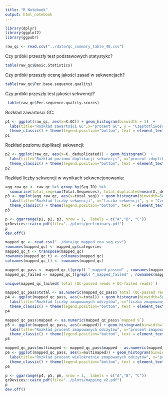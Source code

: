 ```yaml
---
title: "R Notebook"
output: html_notebook
---
```


```r
library(dplyr)
library(ggplot2)
library(ggpubr)
```


```r
raw_qc <- read.csv("../data/qc_summary_table_48.csv")
```

Czy próbki przeszły test podstawowych statystykc?
```r
table(raw_qc$Basic.Statistics)
```

Czy próbki przeszły ocenę jakości zasad w sekwencjach?

```r
table(raw_qc$Per.base.sequence.quality)
```

Czy próbki przeszły test jakości sekwencji?

```r
 table(raw_qc$Per.sequence.quality.scores)
```
Rozkład zawartości GC:

```r
p1 <- ggplot(raw_qc, aes(x=X.GC)) + geom_histogram(binwidth = 1)  +
  labs(title="Rozkład zawartości GC",x="procent GC", y = "Częstotliwość")+
  theme_classic() + theme(legend.position="bottom", text = element_text(size = 8), aspect.ratio=1)
p1
```
Rozkład poziomu duplikacji sekwencji:
```r
p2 <- ggplot(raw_qc, aes(x=X._deduplicated)) + geom_histogram()  +
  labs(title="Rozkład poziomu duplikacji sekwencji", x="procent zduplikowanych odczytów", y = "Częstotliwość")+
  theme_classic() + theme(legend.position="bottom", text = element_text(size = 8), aspect.ratio=1)
p2
```

Rozkład liczby sekwencji w wynikach sekwencjonowania:

```r
agg_raw_qc <- raw_qc %>% group_by(Seq.ID) %>% 
  summarise(total_seq=sum(Total.Sequences), total_duplicated=mean(X._deduplicated))
p3 <- ggplot(agg_raw_qc, aes(x=total_seq)) + geom_histogram(binwidth=5e+6)  +
  labs(title="Rozkład liczby sekwencji", x="liczba sekwencji", y = "Częstotliwość")+
  theme_classic() + theme(legend.position="bottom", text = element_text(size = 8), aspect.ratio=1)
p3
```

```r
p <- ggarrange(p1, p2, p3, nrow = 1,  labels = c("A","B", "C"))
grDevices::cairo_pdf(file="../plots/preliminary.pdf")
p
dev.off()
```


```r
mapped_qc <- read.csv("../data/qc_mapped_rna_seq.csv")
rownames(mapped_qc) <- mapped_qc$categories
mapped_qc_t <- transpose(mapped_qc)
rownames(mapped_qc_t) <- colnames(mapped_qc)
colnames(mapped_qc_t) <- rownames(mapped_qc)

mapped_qc_pass <- mapped_qc_t[grepl( "_mapped_passed" , rownames(mapped_qc_t) ),]
mapped_qc_failed <- mapped_qc_t[grepl( "_mapped_failed" , rownames(mapped_qc_t) ),]
```

```r
unique(mapped_qc_failed$`total (QC-passed reads + QC-failed reads)`)
```

```r
mapped_qc_pass$total <- as.numeric(mapped_qc_pass$`total (QC-passed reads + QC-failed reads)`)
p4 <- ggplot(mapped_qc_pass, aes(x=total)) + geom_histogram(binwidth=5e+6)  +
  labs(title="Rozkład liczby zmapowanych odczytów", x="liczba zmapowanych odczytów", y = "Częstotliwość")+
  theme_classic() + theme(legend.position="bottom", text = element_text(size = 8), aspect.ratio=1)
p4
```


```r
mapped_qc_pass$mapped <- as.numeric(mapped_qc_pass$`mapped %`)
p5 <- ggplot(mapped_qc_pass, aes(x=mapped)) + geom_histogram(binwidth=1)  +
  labs(title="Rozkład procent zmapowanych odczytów", x="procent zmapowanych odczytów", y = "Częstotliwość")+
  theme_classic() + theme(legend.position="bottom", text = element_text(size = 8), aspect.ratio=1)
p5
```

```r
mapped_qc_pass$multimaped <- mapped_qc_pass$mapped - as.numeric(mapped_qc_pass$`primary mapped %`)
p6 <- ggplot(mapped_qc_pass, aes(x=multimaped)) + geom_histogram(binwidth=0.1)  +
  labs(title="Rozkład procent wielokrotnie zmapowanych odczytów", x="procent wielokrotnie zmapowanych odczytów", y = "Częstotliwość")+
  theme_classic() + theme(legend.position="bottom", text = element_text(size = 8), aspect.ratio=1)
p6
```

```r
p <- ggarrange(p4, p5, p6, nrow = 1,  labels = c("A","B", "C"))
grDevices::cairo_pdf(file="../plots/mapping_v2.pdf")
p
dev.off()
```


